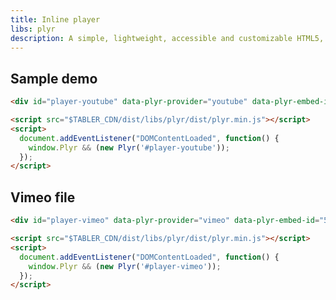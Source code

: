 ```yaml
---
title: Inline player
libs: plyr
description: A simple, lightweight, accessible and customizable HTML5, YouTube and Vimeo media player that supports modern browsers.
---
```


## Sample demo

```html example code vendors
<div id="player-youtube" data-plyr-provider="youtube" data-plyr-embed-id="dQw4w9WgXcQ"></div>

<script src="$TABLER_CDN/dist/libs/plyr/dist/plyr.min.js"></script>
<script>
  document.addEventListener("DOMContentLoaded", function() {
    window.Plyr && (new Plyr('#player-youtube'));
  });
</script>
```

## Vimeo file

```html example code vendors
<div id="player-vimeo" data-plyr-provider="vimeo" data-plyr-embed-id="515937365"></div>

<script src="$TABLER_CDN/dist/libs/plyr/dist/plyr.min.js"></script>
<script>
  document.addEventListener("DOMContentLoaded", function() {
    window.Plyr && (new Plyr('#player-vimeo'));
  });
</script>
```
